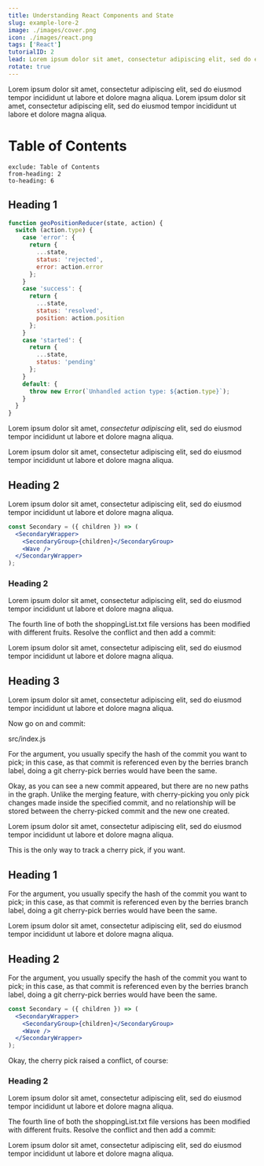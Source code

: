 ```yaml
---
title: Understanding React Components and State
slug: example-lore-2
image: ./images/cover.png
icon: ./images/react.png
tags: ['React']
tutorialID: 2
lead: Lorem ipsum dolor sit amet, consectetur adipiscing elit, sed do eiusmod tempor incididunt ut labore et dolore magna aliqua.
rotate: true
---
```


Lorem ipsum dolor sit amet, consectetur adipiscing elit, sed do eiusmod tempor incididunt ut labore et dolore magna aliqua. Lorem ipsum dolor sit amet, consectetur adipiscing elit, sed do eiusmod tempor incididunt ut labore et dolore magna aliqua.

# Table of Contents

```toc
exclude: Table of Contents
from-heading: 2
to-heading: 6
```

## Heading 1

```javascript {6,13}
function geoPositionReducer(state, action) {
  switch (action.type) {
    case 'error': {
      return {
        ...state,
        status: 'rejected',
        error: action.error
      };
    }
    case 'success': {
      return {
        ...state,
        status: 'resolved',
        position: action.position
      };
    }
    case 'started': {
      return {
        ...state,
        status: 'pending'
      };
    }
    default: {
      throw new Error(`Unhandled action type: ${action.type}`);
    }
  }
}
```

Lorem ipsum dolor sit amet, _consectetur adipiscing_ elit, sed do eiusmod tempor incididunt ut labore et dolore magna aliqua.

Lorem ipsum dolor sit amet, consectetur adipiscing elit, sed do eiusmod tempor incididunt ut labore et dolore magna aliqua.

## Heading 2

Lorem ipsum dolor sit amet, consectetur adipiscing elit, sed do eiusmod tempor incididunt ut labore et dolore magna aliqua.

```jsx
const Secondary = ({ children }) => (
  <SecondaryWrapper>
    <SecondaryGroup>{children}</SecondaryGroup>
    <Wave />
  </SecondaryWrapper>
);
```

### Heading 2

Lorem ipsum dolor sit amet, consectetur adipiscing elit, sed do eiusmod tempor incididunt ut labore et dolore magna aliqua.

The fourth line of both the shoppingList.txt file versions has been modified with different fruits. Resolve the conflict and then add a commit:

Lorem ipsum dolor sit amet, consectetur adipiscing elit, sed do eiusmod tempor incididunt ut labore et dolore magna aliqua.

## Heading 3

Lorem ipsum dolor sit amet, consectetur adipiscing elit, sed do eiusmod tempor incididunt ut labore et dolore magna aliqua.

Now go on and commit:

<div class="filename">src/index.js</div>

For the argument, you usually specify the hash of the commit you want to pick; in this case, as that commit is referenced even by the berries branch label, doing a git cherry-pick berries would have been the same.

Okay, as you can see a new commit appeared, but there are no new paths in the graph. Unlike the merging feature, with cherry-picking you only pick changes made inside the specified commit, and no relationship will be stored between the cherry-picked commit and the new one created.

Lorem ipsum dolor sit amet, consectetur adipiscing elit, sed do eiusmod tempor incididunt ut labore et dolore magna aliqua.

This is the only way to track a cherry pick, if you want.

## Heading 1

For the argument, you usually specify the hash of the commit you want to pick; in this case, as that commit is referenced even by the berries branch label, doing a git cherry-pick berries would have been the same.

Lorem ipsum dolor sit amet, consectetur adipiscing elit, sed do eiusmod tempor incididunt ut labore et dolore magna aliqua.

## Heading 2

For the argument, you usually specify the hash of the commit you want to pick; in this case, as that commit is referenced even by the berries branch label, doing a git cherry-pick berries would have been the same.

```jsx
const Secondary = ({ children }) => (
  <SecondaryWrapper>
    <SecondaryGroup>{children}</SecondaryGroup>
    <Wave />
  </SecondaryWrapper>
);
```

Okay, the cherry pick raised a conflict, of course:

### Heading 2

Lorem ipsum dolor sit amet, consectetur adipiscing elit, sed do eiusmod tempor incididunt ut labore et dolore magna aliqua.

The fourth line of both the shoppingList.txt file versions has been modified with different fruits. Resolve the conflict and then add a commit:

Lorem ipsum dolor sit amet, consectetur adipiscing elit, sed do eiusmod tempor incididunt ut labore et dolore magna aliqua.
